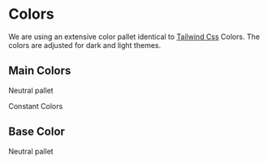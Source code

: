 
<Meta of={ColorsStories} />

# Colors

We are using an extensive color pallet identical to [Tailwind Css](https://tailwindcss.com/docs/colors) Colors. The colors are adjusted for dark and light themes.

## Main Colors

<Story of={ColorsStories.Main} />

Neutral pallet

<Story of={ColorsStories.ColorsNeutral} />

Constant Colors

<Story of={ColorsStories.ColorsConstant} />

## Base Color

<Story of={ColorsStories.ColorsBase} />

Neutral pallet

<Story of={ColorsStories.BaseColorsNeutral} />
